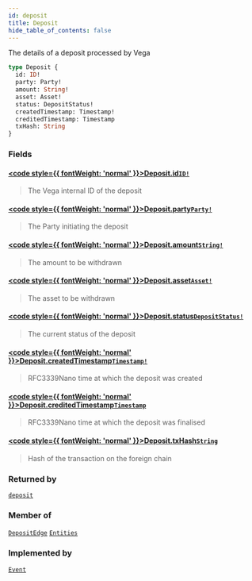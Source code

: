 ```yaml
---
id: deposit
title: Deposit
hide_table_of_contents: false
---
```








The details of a deposit processed by Vega

```graphql
type Deposit {
  id: ID!
  party: Party!
  amount: String!
  asset: Asset!
  status: DepositStatus!
  createdTimestamp: Timestamp!
  creditedTimestamp: Timestamp
  txHash: String
}
```


### Fields

#### [<code style={{ fontWeight: 'normal' }}>Deposit.<b>id</b></code>](#)<Bullet />[`ID!`](/testnet/api/graphql/scalars/id) <Badge class="secondary" text="non-null"/> <Badge class="secondary" text="scalar"/>
> The Vega internal ID of the deposit
> 

#### [<code style={{ fontWeight: 'normal' }}>Deposit.<b>party</b></code>](#)<Bullet />[`Party!`](/testnet/api/graphql/objects/party) <Badge class="secondary" text="non-null"/> <Badge class="secondary" text="object"/>
> The Party initiating the deposit
> 

#### [<code style={{ fontWeight: 'normal' }}>Deposit.<b>amount</b></code>](#)<Bullet />[`String!`](/testnet/api/graphql/scalars/string) <Badge class="secondary" text="non-null"/> <Badge class="secondary" text="scalar"/>
> The amount to be withdrawn
> 

#### [<code style={{ fontWeight: 'normal' }}>Deposit.<b>asset</b></code>](#)<Bullet />[`Asset!`](/testnet/api/graphql/objects/asset) <Badge class="secondary" text="non-null"/> <Badge class="secondary" text="object"/>
> The asset to be withdrawn
> 

#### [<code style={{ fontWeight: 'normal' }}>Deposit.<b>status</b></code>](#)<Bullet />[`DepositStatus!`](/testnet/api/graphql/enums/deposit-status) <Badge class="secondary" text="non-null"/> <Badge class="secondary" text="enum"/>
> The current status of the deposit
> 

#### [<code style={{ fontWeight: 'normal' }}>Deposit.<b>createdTimestamp</b></code>](#)<Bullet />[`Timestamp!`](/testnet/api/graphql/scalars/timestamp) <Badge class="secondary" text="non-null"/> <Badge class="secondary" text="scalar"/>
> RFC3339Nano time at which the deposit was created
> 

#### [<code style={{ fontWeight: 'normal' }}>Deposit.<b>creditedTimestamp</b></code>](#)<Bullet />[`Timestamp`](/testnet/api/graphql/scalars/timestamp) <Badge class="secondary" text="scalar"/>
> RFC3339Nano time at which the deposit was finalised
> 

#### [<code style={{ fontWeight: 'normal' }}>Deposit.<b>txHash</b></code>](#)<Bullet />[`String`](/testnet/api/graphql/scalars/string) <Badge class="secondary" text="scalar"/>
> Hash of the transaction on the foreign chain
> 



### Returned by

[`deposit`](/testnet/api/graphql/queries/deposit)  <Badge class="secondary" text="query"/>

### Member of

[`DepositEdge`](/testnet/api/graphql/objects/deposit-edge)  <Badge class="secondary" text="object"/><Bullet />[`Entities`](/testnet/api/graphql/objects/entities)  <Badge class="secondary" text="object"/>

### Implemented by

[`Event`](/testnet/api/graphql/unions/event)  <Badge class="secondary" text="union"/>



